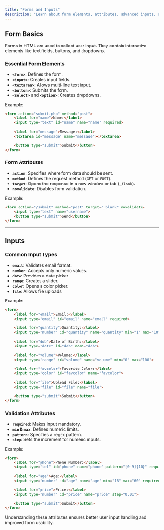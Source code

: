 ---
title: "Forms and Inputs"
description: "Learn about form elements, attributes, advanced inputs, and validation in HTML."
---

## Form Basics

Forms in HTML are used to collect user input. They contain interactive elements like text fields, buttons, and dropdowns.

### Essential Form Elements
- **`<form>`**: Defines the form.
- **`<input>`**: Creates input fields.
- **`<textarea>`**: Allows multi-line text input.
- **`<button>`**: Submits the form.
- **`<select>`** and **`<option>`**: Creates dropdowns.

Example:
```html
<form action="submit.php" method="post">
    <label for="name">Name:</label>
    <input type="text" id="name" name="name" required>
    
    <label for="message">Message:</label>
    <textarea id="message" name="message"></textarea>
    
    <button type="submit">Submit</button>
</form>
```

### Form Attributes
- **`action`**: Specifies where form data should be sent.
- **`method`**: Defines the request method (`GET` or `POST`).
- **`target`**: Opens the response in a new window or tab (`_blank`).
- **`novalidate`**: Disables form validation.

Example:
```html
<form action="/submit" method="post" target="_blank" novalidate>
    <input type="text" name="username">
    <button type="submit">Send</button>
</form>
```

---

##  Inputs

### Common Input Types
- **`email`**: Validates email format.
- **`number`**: Accepts only numeric values.
- **`date`**: Provides a date picker.
- **`range`**: Creates a slider.
- **`color`**: Opens a color picker.
- **`file`**: Allows file uploads.

Example:
```html
<form>
    <label for="email">Email:</label>
    <input type="email" id="email" name="email" required>
    
    <label for="quantity">Quantity:</label>
    <input type="number" id="quantity" name="quantity" min="1" max="10">
    
    <label for="dob">Date of Birth:</label>
    <input type="date" id="dob" name="dob">
    
    <label for="volume">Volume:</label>
    <input type="range" id="volume" name="volume" min="0" max="100">
    
    <label for="favcolor">Favorite Color:</label>
    <input type="color" id="favcolor" name="favcolor">
    
    <label for="file">Upload File:</label>
    <input type="file" id="file" name="file">
    
    <button type="submit">Submit</button>
</form>
```

### Validation Attributes
- **`required`**: Makes input mandatory.
- **`min` & `max`**: Defines numeric limits.
- **`pattern`**: Specifies a regex pattern.
- **`step`**: Sets the increment for numeric inputs.

Example:
```html
<form>
    <label for="phone">Phone Number:</label>
    <input type="tel" id="phone" name="phone" pattern="[0-9]{10}" required>
    
    <label for="age">Age:</label>
    <input type="number" id="age" name="age" min="18" max="60" required>
    
    <label for="price">Price:</label>
    <input type="number" id="price" name="price" step="0.01">
    
    <button type="submit">Submit</button>
</form>
```

Understanding these attributes ensures better user input handling and improved form usability.